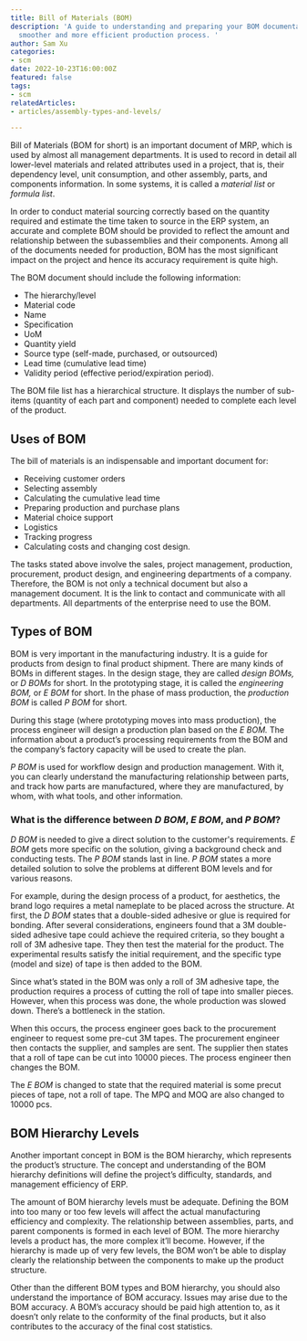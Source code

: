 ```yaml
---
title: Bill of Materials (BOM)
description: 'A guide to understanding and preparing your BOM documentation, for a
  smoother and more efficient production process. '
author: Sam Xu
categories:
- scm
date: 2022-10-23T16:00:00Z
featured: false
tags:
- scm
relatedArticles:
- articles/assembly-types-and-levels/

---
```

Bill of Materials (BOM for short) is an important document of MRP, which is used by almost all management departments. It is used to record in detail all lower-level materials and related attributes used in a project, that is, their dependency level, unit consumption, and other assembly, parts, and components information. In some systems, it is called a _material list_ or _formula list_.

In order to conduct material sourcing correctly based on the quantity required and estimate the time taken to source in the ERP system, an accurate and complete BOM should be provided to reflect the amount and relationship between the subassemblies and their components. Among all of the documents needed for production, BOM has the most significant impact on the project and hence its accuracy requirement is quite high.

The BOM document should include the following information:

* The hierarchy/level
* Material code
* Name
* Specification
* UoM
* Quantity yield
* Source type (self-made, purchased, or outsourced)
* Lead time (cumulative lead time)
* Validity period (effective period/expiration period).

The BOM file list has a hierarchical structure. It displays the number of sub-items (quantity of each part and component) needed to complete each level of the product.

## Uses of BOM

The bill of materials is an indispensable and important document for:

* Receiving customer orders
* Selecting assembly
* Calculating the cumulative lead time
* Preparing production and purchase plans
* Material choice support
* Logistics
* Tracking progress
* Calculating costs and changing cost design.

The tasks stated above involve the sales, project management, production, procurement, product design, and engineering departments of a company. Therefore, the BOM is not only a technical document but also a management document. It is the link to contact and communicate with all departments. All departments of the enterprise need to use the BOM.

## Types of BOM

BOM is very important in the manufacturing industry. It is a guide for products from design to final product shipment. There are many kinds of BOMs in different stages. In the design stage, they are called _design BOMs,_ or _D BOMs_ for short. In the prototyping stage, it is called the _engineering BOM,_ or _E BOM_ for short. In the phase of mass production, the _production BOM_ is called _P BOM_ for short.

During this stage (where prototyping moves into mass production), the process engineer will design a production plan based on the _E BOM._ The information about a product’s processing requirements from the BOM and the company’s factory capacity will be used to create the plan.

_P BOM_ is used for workflow design and production management. With it, you can clearly understand the manufacturing relationship between parts, and track how parts are manufactured, where they are manufactured, by whom, with what tools, and other information.

### What is the difference between _D BOM_, _E BOM_, and _P BOM_?

_D BOM_ is needed to give a direct solution to the customer's requirements. _E BOM_ gets more specific on the solution, giving a background check and conducting tests. The _P BOM_ stands last in line. _P BOM_ states a more detailed solution to solve the problems at different BOM levels and for various reasons.

For example, during the design process of a product, for aesthetics, the brand logo requires a metal nameplate to be placed across the structure. At first, the _D BOM_ states that a double-sided adhesive or glue is required for bonding. After several considerations, engineers found that a 3M double-sided adhesive tape could achieve the required criteria, so they bought a roll of 3M adhesive tape. They then test the material for the product. The experimental results satisfy the initial requirement, and the specific type (model and size) of tape is then added to the BOM.

Since what’s stated in the BOM was only a roll of 3M adhesive tape, the production requires a process of cutting the roll of tape into smaller pieces. However, when this process was done, the whole production was slowed down. There’s a bottleneck in the station.

When this occurs, the process engineer goes back to the procurement engineer to request some pre-cut 3M tapes. The procurement engineer then contacts the supplier, and samples are sent. The supplier then states that a roll of tape can be cut into 10000 pieces. The process engineer then changes the BOM.

The _E BOM_ is changed to state that the required material is some precut pieces of tape, not a roll of tape. The MPQ and MOQ are also changed to 10000 pcs.

## BOM Hierarchy Levels

Another important concept in BOM is the BOM hierarchy, which represents the product’s structure. The concept and understanding of the BOM hierarchy definitions will define the project’s difficulty, standards, and management efficiency of ERP.

The amount of BOM hierarchy levels must be adequate. Defining the BOM into too many or too few levels will affect the actual manufacturing efficiency and complexity. The relationship between assemblies, parts, and parent components is formed in each level of BOM. The more hierarchy levels a product has, the more complex it’ll become. However, if the hierarchy is made up of very few levels, the BOM won’t be able to display clearly the relationship between the components to make up the product structure.

Other than the different BOM types and BOM hierarchy, you should also understand the importance of BOM accuracy. Issues may arise due to the BOM accuracy. A BOM’s accuracy should be paid high attention to, as it doesn’t only relate to the conformity of the final products, but it also contributes to the accuracy of the final cost statistics.